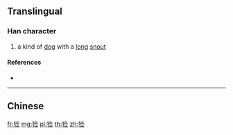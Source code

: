 {{character info/new}}
{{also|獫}}
==Translingual==

===Han character===
{{Han char|rn=94|rad=犬|as=07|sn=10|four=|canj=KHOMM|ids=⿰犭佥}}

# a kind of [[dog]] with a [[long]] [[snout]]

====References====
* {{Han ref|kx=0712.071|hdz=21349.140|uh=7303|ud=29443}}

----

==Chinese==
{{zh-see|獫}}

[[fr:猃]]
[[mg:猃]]
[[pl:猃]]
[[th:猃]]
[[zh:猃]]